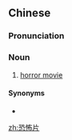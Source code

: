==Chinese==
{{zh-forms|type=21}}

===Pronunciation===
{{zh-pron
|m=kǒngbùpiàn,kǒngbùpiān,er=y,2er=y
|c=hung2 bou3 pin3-2
|cat=n
}}

===Noun===
{{zh-noun}}

# [[horror movie]] {{gloss|motion picture which horrifies or frightens}}

====Synonyms====
* {{zh-l|恐怖電影}}

{{zh-cat|Film}}

[[zh:恐怖片]]
